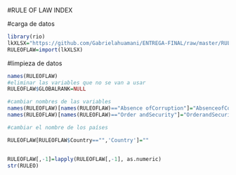 #RULE OF LAW INDEX

#carga de datos
```r
library(rio)
lkXLSX="https://github.com/Gabrielahuamani/ENTREGA-FINAL/raw/master/RULE%20OF%20LAW%20INDEX.xlsx"
RULEOFLAW=import(lkXLSX)

```

#limpieza de datos
```r
names(RULEOFLAW)
#eliminar las variables que no se van a usar
RULEOFLAW$GLOBALRANK=NULL

#cambiar nombres de las variables
names(RULEOFLAW)[names(RULEOFLAW)=="Absence ofCorruption"]="AbsenceofCorruption"
names(RULEOFLAW)[names(RULEOFLAW)=="Order andSecurity"]="OrderandSecurity"

#cambiar el nombre de los países

RULEOFLAW[RULEOFLAW$Country=="",'Country']=""


RULEOFLAW[,-1]=lapply(RULEOFLAW[,-1], as.numeric)
str(RULEO)
```

